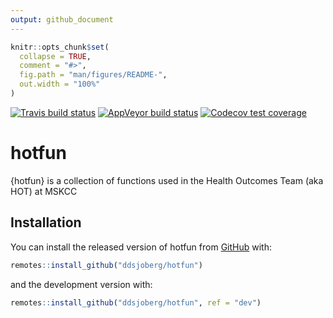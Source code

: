 ```yaml
---
output: github_document
---
```


<!-- README.md is generated from README.Rmd. Please edit that file -->

```r
knitr::opts_chunk$set(
  collapse = TRUE,
  comment = "#>",
  fig.path = "man/figures/README-",
  out.width = "100%"
)
```

<!-- badges: start -->
[![Travis build status](https://travis-ci.com/ddsjoberg/hotfun.svg?branch=master)](https://travis-ci.com/ddsjoberg/hotfun)
[![AppVeyor build status](https://ci.appveyor.com/api/projects/status/github/ddsjoberg/hotfun?branch=master&svg=true)](https://ci.appveyor.com/project/ddsjoberg/hotfun)
[![Codecov test coverage](https://codecov.io/gh/ddsjoberg/hotfun/branch/master/graph/badge.svg)](https://codecov.io/gh/ddsjoberg/hotfun?branch=master)
<!-- badges: end -->

# hotfun

{hotfun} is a collection of functions used in the Health Outcomes Team (aka HOT) at MSKCC

## Installation

You can install the released version of hotfun from [GitHub](https://github.com/) with:

``` r
remotes::install_github("ddsjoberg/hotfun")
```

and the development version with:

``` r
remotes::install_github("ddsjoberg/hotfun", ref = "dev")
```
